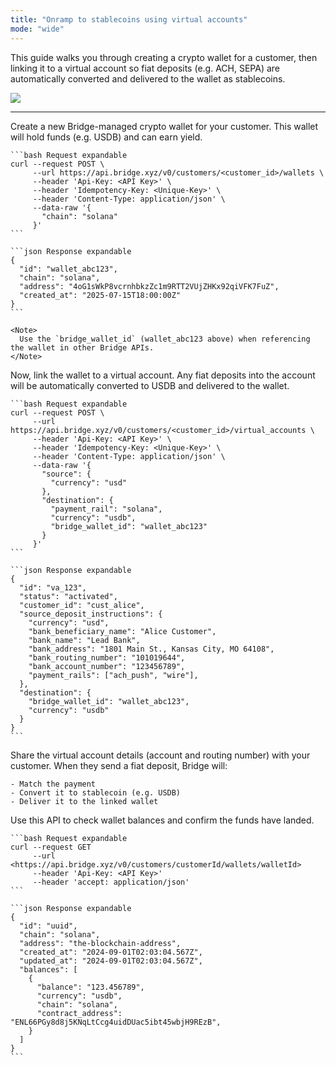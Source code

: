 ```yaml
---
title: "Onramp to stablecoins using virtual accounts"
mode: "wide"
---
```


This guide walks you through creating a crypto wallet for a customer, then linking it to a virtual account so fiat deposits (e.g. ACH, SEPA) are automatically converted and delivered to the wallet as stablecoins.

![](https://files.readme.io/d051ccd62a78c5556e3401e032c74ee265918ddd1aa35e45263bbb434b1253d3-image.png)

---

<Steps>
  <Step title="Step 1: Create a wallet" titleSize="h2">
    Create a new Bridge-managed crypto wallet for your customer. This wallet will hold funds (e.g. USDB) and can earn yield.

    ```bash Request expandable
    curl --request POST \
         --url https://api.bridge.xyz/v0/customers/<customer_id>/wallets \
         --header 'Api-Key: <API Key>' \
         --header 'Idempotency-Key: <Unique-Key>' \
         --header 'Content-Type: application/json' \
         --data-raw '{
           "chain": "solana"
         }'
    ```

    ```json Response expandable
    {
      "id": "wallet_abc123",
      "chain": "solana",
      "address": "4oG1sWkP8vcrnhbkzZc1m9RTT2VUjZHKx92qiVFK7FuZ",
      "created_at": "2025-07-15T18:00:00Z"
    }
    ```

    <Note>
      Use the `bridge_wallet_id` (wallet_abc123 above) when referencing the wallet in other Bridge APIs.
    </Note>
  </Step>
  <Step title="Step 2: Create a virtual account that onramps to the wallet" titleSize="h2">
    Now, link the wallet to a virtual account. Any fiat deposits into the account will be automatically converted to USDB and delivered to the wallet.

    ```bash Request expandable
    curl --request POST \
         --url https://api.bridge.xyz/v0/customers/<customer_id>/virtual_accounts \
         --header 'Api-Key: <API Key>' \
         --header 'Idempotency-Key: <Unique-Key>' \
         --header 'Content-Type: application/json' \
         --data-raw '{
           "source": {
             "currency": "usd"
           },
           "destination": {
             "payment_rail": "solana",
             "currency": "usdb",
             "bridge_wallet_id": "wallet_abc123"
           }
         }'
    ```

    ```json Response expandable
    {
      "id": "va_123",
      "status": "activated",
      "customer_id": "cust_alice",
      "source_deposit_instructions": {
        "currency": "usd",
        "bank_beneficiary_name": "Alice Customer",
        "bank_name": "Lead Bank",
        "bank_address": "1801 Main St., Kansas City, MO 64108",
        "bank_routing_number": "101019644",
        "bank_account_number": "123456789",
        "payment_rails": ["ach_push", "wire"],
      },
      "destination": {
        "bridge_wallet_id": "wallet_abc123",
        "currency": "usdb"
      }
    }
    ```
  </Step>
  <Step title="Step 3: Share the virtual account address" titleSize="h2">
    Share the virtual account details (account and routing number) with your customer. When they send a fiat deposit, Bridge will:

    - Match the payment
    - Convert it to stablecoin (e.g. USDB)
    - Deliver it to the linked wallet
  </Step>
  <Step title="Step 4: Check wallet balance" titleSize="h2">
    Use this API to check wallet balances and confirm the funds have landed.

    ```bash Request expandable
    curl --request GET  
         --url <https://api.bridge.xyz/v0/customers/customerId/wallets/walletId>  
         --header 'Api-Key: <API Key>'  
         --header 'accept: application/json'
    ```

    ```json Response expandable
    {  
      "id": "uuid",  
      "chain": "solana",  
      "address": "the-blockchain-address",  
      "created_at": "2024-09-01T02:03:04.567Z",  
      "updated_at": "2024-09-01T02:03:04.567Z",  
      "balances": [  
        {
          "balance": "123.456789",
          "currency": "usdb",  
          "chain": "solana",
          "contract_address": "ENL66PGy8d8j5KNqLtCcg4uidDUac5ibt45wbjH9REzB",  
        }  
      ]  
    }
    ```
  </Step>
</Steps>